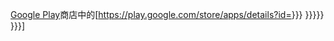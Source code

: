 [[Google Play]]商店中的[https://play.google.com/store/apps/details?id={{{1|{{{id|}}}}}} {{{2|{{{title|{{PAGENAME}}}}}}}} {{{3|{{{description|}}}}}}]<noinclude>
{{documentation}}
</noinclude>
